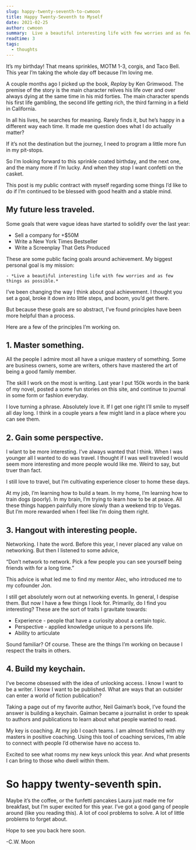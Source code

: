 ```yaml
---
slug: happy-twenty-seventh-to-cwmoon
title: Happy Twenty-Seventh to Myself
date: 2021-02-25
author: cwmoon
summary:  Live a beautiful interesting life with few worries and as few things as possible.
readtime: 3
tags:
  - thoughts
---
```


It’s my birthday! That means sprinkles, MOTM 1-3, corgis, and Taco Bell. This year I’m taking the whole day off because I’m loving me. 

A couple months ago I picked up the book, *Replay* by Ken Grimwood. The premise of the story is the main character relives his life over and over always dying at the same time in his mid forties. The main character spends his first life gambling, the second life getting rich, the third farming in a field in California.

In all his lives, he searches for meaning. Rarely finds it, but he’s happy in a different way each time. It made me question does what I do actually matter?

If it’s not the destination but the journey, I need to program a little more fun in my pit-stops. 

So I’m looking forward to this sprinkle coated birthday, and the next one, and the many more if I’m lucky. And when they stop I want confetti on the casket. 

This post is my public contract with myself regarding some things I’d like to do if I’m continued to be blessed with good health and a stable mind. 

## My future less traveled. 

Some goals that were vague ideas have started to solidify over the last year: 

- Sell a company for +$50M
- Write a New York Times Bestseller
- Write a Screenplay That Gets Produced

These are some public facing goals around achievement. My biggest personal goal is my mission:

	- *Live a beautiful interesting life with few worries and as few things as possible.*


I’ve been changing the way I think about goal achievement. I thought you set a goal, broke it down into little steps, and boom, you’d get there. 

But because these goals are so abstract, I’ve found principles have been more helpful than a process. 

Here are a few of the principles I’m working on. 

## 1. Master something.

All the people I admire most all have a unique mastery of something. Some are business owners, some are writers, others have mastered the art of being a good family member. 

The skill I work on the most is writing. Last year I put 150k words in the bank of my novel, posted a some fun stories on this site, and continue to journal in some form or fashion everyday. 

I love turning a phrase. Absolutely love it. If I get one right I’ll smile to myself all day long. I think in a couple years a few might land in a place where you can see them. 


## 2. Gain some perspective. 

I wlant to be more interesting. I’ve always wanted that I think. When I was younger all I wanted to do was travel. I thought if I was well traveled I would seem more interesting and more people would like me. Weird to say, but truer than fact. 

I still love to travel, but I’m cultivating experience closer to home these days. 

At my job, I’m learning how to build a team. In my home, I’m learning how to train dogs (poorly). In my brain, I’m trying to learn how to be at peace. All these things happen painfully more slowly than a weekend trip to Vegas. But I’m more rewarded when I feel like I’m doing them right. 

## 3. Hangout with interesting people.

Networking. I hate the word. Before this year, I never placed any value on networking. But then I listened to some advice, 

“Don’t network to network. Pick a few people you can see yourself being friends with for a long time.”

This advice is what led me to find my mentor Alec, who introduced me to my cofounder Jon. 

I still get absolutely worn out at networking events. In general, I despise them. But now I have a few things I look for. Primarily, do I find you interesting? These are the sort of traits I gravitate towards:

- Experience - people that have a curiosity about a certain topic. 
- Perspective - applied knowledge unique to a persons life. 
- Ability to articulate

Sound familiar? Of course. These are the things I’m working on because I respect the traits in others. 

## 4. Build my keychain. 

I’ve become obsessed with the idea of unlocking access. I know I want to be a writer. I know I want to be published. What are ways that an outsider can enter a world of fiction publication?

Taking a page out of my favorite author, Neil Gaiman’s book, I’ve found the answer is building a keychain. Gaiman became a journalist in order to speak to authors and publications to learn about what people wanted to read. 

My key is coaching. At my job I coach teams. I am almost finished with my masters in positive coaching. Using this tool of coaching services, I’m able to connect with people I’d otherwise have no access to. 

Excited to see what rooms my new keys unlock this year. And what presents I can bring to those who dwell within them. 

# So happy twenty-seventh spin. 

Maybe it’s the coffee, or the funfetti pancakes Laura just made me for breakfast, but I’m super excited for this year. I’ve got a good gang of people around (like you reading this). A lot of cool problems to solve. A lot of little problems to forget about. 

Hope to see you back here soon.

-C.W. Moon








